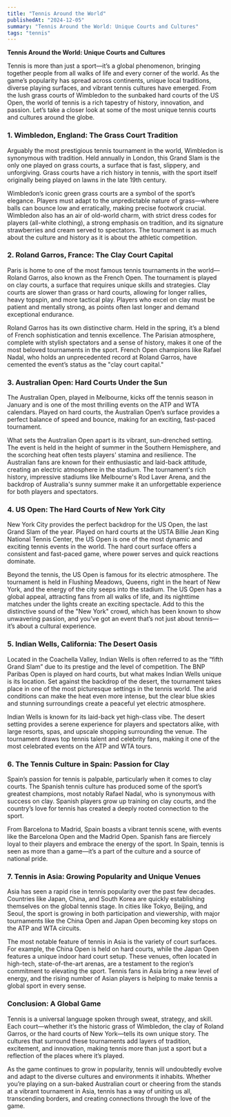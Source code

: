 ```yaml
---
title: "Tennis Around the World"
publishedAt: "2024-12-05"
summary: "Tennis Around the World: Unique Courts and Cultures"
tags: "tennis"
---
```


**Tennis Around the World: Unique Courts and Cultures**

Tennis is more than just a sport—it’s a global phenomenon, bringing together people from all walks of life and every corner of the world. As the game’s popularity has spread across continents, unique local traditions, diverse playing surfaces, and vibrant tennis cultures have emerged. From the lush grass courts of Wimbledon to the sunbaked hard courts of the US Open, the world of tennis is a rich tapestry of history, innovation, and passion. Let’s take a closer look at some of the most unique tennis courts and cultures around the globe.

### 1. **Wimbledon, England: The Grass Court Tradition**

Arguably the most prestigious tennis tournament in the world, Wimbledon is synonymous with tradition. Held annually in London, this Grand Slam is the only one played on grass courts, a surface that is fast, slippery, and unforgiving. Grass courts have a rich history in tennis, with the sport itself originally being played on lawns in the late 19th century.

Wimbledon’s iconic green grass courts are a symbol of the sport’s elegance. Players must adapt to the unpredictable nature of grass—where balls can bounce low and erratically, making precise footwork crucial. Wimbledon also has an air of old-world charm, with strict dress codes for players (all-white clothing), a strong emphasis on tradition, and its signature strawberries and cream served to spectators. The tournament is as much about the culture and history as it is about the athletic competition.

### 2. **Roland Garros, France: The Clay Court Capital**

Paris is home to one of the most famous tennis tournaments in the world—Roland Garros, also known as the French Open. The tournament is played on clay courts, a surface that requires unique skills and strategies. Clay courts are slower than grass or hard courts, allowing for longer rallies, heavy topspin, and more tactical play. Players who excel on clay must be patient and mentally strong, as points often last longer and demand exceptional endurance.

Roland Garros has its own distinctive charm. Held in the spring, it’s a blend of French sophistication and tennis excellence. The Parisian atmosphere, complete with stylish spectators and a sense of history, makes it one of the most beloved tournaments in the sport. French Open champions like Rafael Nadal, who holds an unprecedented record at Roland Garros, have cemented the event’s status as the "clay court capital."

### 3. **Australian Open: Hard Courts Under the Sun**

The Australian Open, played in Melbourne, kicks off the tennis season in January and is one of the most thrilling events on the ATP and WTA calendars. Played on hard courts, the Australian Open’s surface provides a perfect balance of speed and bounce, making for an exciting, fast-paced tournament.

What sets the Australian Open apart is its vibrant, sun-drenched setting. The event is held in the height of summer in the Southern Hemisphere, and the scorching heat often tests players' stamina and resilience. The Australian fans are known for their enthusiastic and laid-back attitude, creating an electric atmosphere in the stadium. The tournament's rich history, impressive stadiums like Melbourne's Rod Laver Arena, and the backdrop of Australia's sunny summer make it an unforgettable experience for both players and spectators.

### 4. **US Open: The Hard Courts of New York City**

New York City provides the perfect backdrop for the US Open, the last Grand Slam of the year. Played on hard courts at the USTA Billie Jean King National Tennis Center, the US Open is one of the most dynamic and exciting tennis events in the world. The hard court surface offers a consistent and fast-paced game, where power serves and quick reactions dominate.

Beyond the tennis, the US Open is famous for its electric atmosphere. The tournament is held in Flushing Meadows, Queens, right in the heart of New York, and the energy of the city seeps into the stadium. The US Open has a global appeal, attracting fans from all walks of life, and its nighttime matches under the lights create an exciting spectacle. Add to this the distinctive sound of the "New York" crowd, which has been known to show unwavering passion, and you’ve got an event that’s not just about tennis—it’s about a cultural experience.

### 5. **Indian Wells, California: The Desert Oasis**

Located in the Coachella Valley, Indian Wells is often referred to as the “fifth Grand Slam” due to its prestige and the level of competition. The BNP Paribas Open is played on hard courts, but what makes Indian Wells unique is its location. Set against the backdrop of the desert, the tournament takes place in one of the most picturesque settings in the tennis world. The arid conditions can make the heat even more intense, but the clear blue skies and stunning surroundings create a peaceful yet electric atmosphere.

Indian Wells is known for its laid-back yet high-class vibe. The desert setting provides a serene experience for players and spectators alike, with large resorts, spas, and upscale shopping surrounding the venue. The tournament draws top tennis talent and celebrity fans, making it one of the most celebrated events on the ATP and WTA tours.

### 6. **The Tennis Culture in Spain: Passion for Clay**

Spain’s passion for tennis is palpable, particularly when it comes to clay courts. The Spanish tennis culture has produced some of the sport’s greatest champions, most notably Rafael Nadal, who is synonymous with success on clay. Spanish players grow up training on clay courts, and the country’s love for tennis has created a deeply rooted connection to the sport.

From Barcelona to Madrid, Spain boasts a vibrant tennis scene, with events like the Barcelona Open and the Madrid Open. Spanish fans are fiercely loyal to their players and embrace the energy of the sport. In Spain, tennis is seen as more than a game—it’s a part of the culture and a source of national pride.

### 7. **Tennis in Asia: Growing Popularity and Unique Venues**

Asia has seen a rapid rise in tennis popularity over the past few decades. Countries like Japan, China, and South Korea are quickly establishing themselves on the global tennis stage. In cities like Tokyo, Beijing, and Seoul, the sport is growing in both participation and viewership, with major tournaments like the China Open and Japan Open becoming key stops on the ATP and WTA circuits.

The most notable feature of tennis in Asia is the variety of court surfaces. For example, the China Open is held on hard courts, while the Japan Open features a unique indoor hard court setup. These venues, often located in high-tech, state-of-the-art arenas, are a testament to the region’s commitment to elevating the sport. Tennis fans in Asia bring a new level of energy, and the rising number of Asian players is helping to make tennis a global sport in every sense.

### Conclusion: A Global Game

Tennis is a universal language spoken through sweat, strategy, and skill. Each court—whether it’s the historic grass of Wimbledon, the clay of Roland Garros, or the hard courts of New York—tells its own unique story. The cultures that surround these tournaments add layers of tradition, excitement, and innovation, making tennis more than just a sport but a reflection of the places where it’s played.

As the game continues to grow in popularity, tennis will undoubtedly evolve and adapt to the diverse cultures and environments it inhabits. Whether you’re playing on a sun-baked Australian court or cheering from the stands at a vibrant tournament in Asia, tennis has a way of uniting us all, transcending borders, and creating connections through the love of the game.